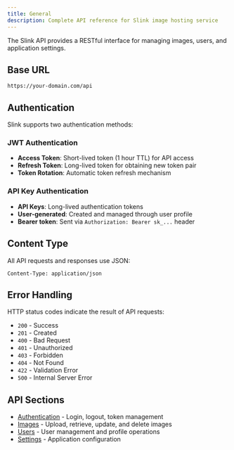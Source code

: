```yaml
---
title: General
description: Complete API reference for Slink image hosting service
---
```


The Slink API provides a RESTful interface for managing images, users, and application settings.

## Base URL

```
https://your-domain.com/api
```

## Authentication

Slink supports two authentication methods:

### JWT Authentication
- **Access Token**: Short-lived token (1 hour TTL) for API access
- **Refresh Token**: Long-lived token for obtaining new token pair
- **Token Rotation**: Automatic token refresh mechanism

### API Key Authentication  
- **API Keys**: Long-lived authentication tokens
- **User-generated**: Created and managed through user profile
- **Bearer token**: Sent via `Authorization: Bearer sk_...` header

## Content Type

All API requests and responses use JSON:

```
Content-Type: application/json
```

## Error Handling

HTTP status codes indicate the result of API requests:

- `200` - Success
- `201` - Created
- `400` - Bad Request
- `401` - Unauthorized  
- `403` - Forbidden
- `404` - Not Found
- `422` - Validation Error
- `500` - Internal Server Error

## API Sections

- [Authentication](/api/authentication) - Login, logout, token management
- [Images](/api/images) - Upload, retrieve, update, and delete images
- [Users](/api/users) - User management and profile operations
- [Settings](/api/settings) - Application configuration
